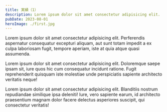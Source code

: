```yaml
---
title: 実績（1）
description: Lorem ipsum dolor sit amet consectetur adipisicing elit.
pubDate: 2023-08-01
heroImage: ./first.jpg
---
```


Lorem ipsum dolor sit amet consectetur adipisicing elit. Perferendis aspernatur consequatur excepturi aliquam, aut sunt totam impedit a ex culpa laboriosam fugit, tempore aperiam, iste at quia atque quasi assumenda.

Lorem ipsum dolor sit amet consectetur adipisicing elit. Doloremque saepe ipsam sit, iure quos hic cum consequatur incidunt ratione. Fugit reprehenderit quisquam iste molestiae unde perspiciatis sapiente architecto veritatis neque!

Lorem ipsum dolor sit amet consectetur adipisicing elit. Blanditiis nostrum repudiandae similique ipsa deleniti! Iure, vero sapiente earum, id architecto praesentium magnam dolor facere delectus asperiores suscipit, qui consectetur veritatis!
